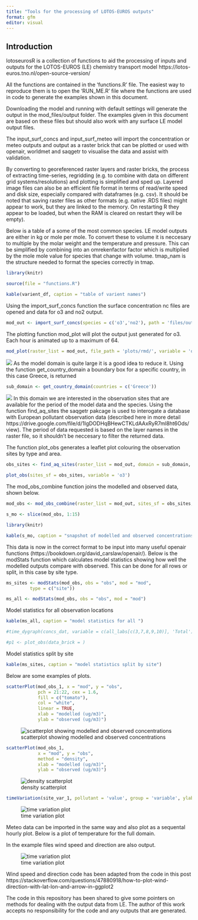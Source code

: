 ```yaml
---
title: "Tools for the processing of LOTOS-EUROS outputs"
format: gfm
editor: visual
---
```


## Introduction

lotoseurosR is a collection of functions to aid the processing of inputs and outputs for the LOTOS-EUROS (LE) chemistry transport model https://lotos-euros.tno.nl/open-source-version/

All the functions are contained in the 'functions.R' file. The easiest way to reproduce them is to open the 'RUN_ME.R' file where the functions are used in code to generate the examples shown in this document.

Downloading the model and running with default settings will generate the output in the mod_files/output folder. The examples given in this document are based on these files but should also work with any surface LE model output files.

The input_surf_concs and input_surf_meteo will import the concentration or meteo outputs and output as a raster brick that can be plotted or used with openair, worldmet and saqgetr to visualise the data and assist with validation.

By converting to georeferenced raster layers and raster bricks, the process of extracting time-series, regridding (e.g. to combine with data on different grid systems/resolutions) and plotting is simplified and sped up. Layered image files can also be an efficient file format in terms of read/write speed and disk size, especially compared with dataframes (e.g. csv). It should be noted that saving raster files as other formats (e.g. native .RDS files) might appear to work, but they are linked to the memory. On restarting R they appear to be loaded, but when the RAM is cleared on restart they will be empty).

Below is a table of a some of the most common species. LE model outputs are either in kg or mole per mole. To convert these to volume it is neccesary to multiple by the molar weight and the temperature and pressure. This can be simplified by combining into an omrekenfactor factor which is multiplied by the mole mole value for species that change with volume. tmap_nam is the structure needed to format the species correctly in tmap.

```r

library(knitr)

source(file = "functions.R")

kable(varient_df, caption = "table of varient names")

```

Using the import_surf_concs function the surface concentration nc files are opened and data for o3 and no2 output.

```r

mod_out <- import_surf_concs(species = c('o3','no2'), path = 'files/output', output_units = 'volume')


```

The plotting function mod_plot will plot the output just generated for o3. Each hour is animated up to a maximum of 64.

```r

mod_plot(raster_list = mod_out, file_path = 'plots/rmd/', variable = 'o3')

```

![](plots/rmd/o3_2012-07-01_00_2012-07-15_23.gif) As the model domain is quite large it is a good idea to reduce it. Using the function get_country_domain a boundary box for a specific country, in this case Greece, is returned

```r

sub_domain <- get_country_domain(countries = c('Greece'))

```

![](plots/rmd/tm1.png) In this domain we are interested in the observation sites that are available for the period of the model data and the species. Using the function find_aq_sites the saqgetr pakcage is used to interogate a database with European pollutant observation data (described here in more detail https://drive.google.com/file/d/1IgDODHqBHewCTKLdAAxRyR7ml8ht6Ods/view). The period of data requested is based on the layer names in the raster file, so it shouldn't be neccesary to filter the returned data.

The function plot_obs generates a leaflet plot colouring the observation sites by type and area.

```r

obs_sites <- find_aq_sites(raster_list = mod_out, domain = sub_domain, type_def = c('background'), area_def = c('urban', 'rural', 'suburban'), species = c('o3'))

plot_obs(sites_sf = obs_sites, variable = 'o3')

```

The mod_obs_combine function joins the modelled and observed data, shown below.

```r

mod_obs <- mod_obs_combine(raster_list = mod_out, sites_sf = obs_sites, species = 'o3')

s_mo <- slice(mod_obs, 1:15)

```

```r

library(knitr)

kable(s_mo, caption = "snapshot of modelled and observed concentrations")

```

This data is now in the correct format to be input into many useful openair functions (https://bookdown.org/david_carslaw/openair/). Below is the modStats function which calculates model statistics showing how well the modelled outputs compare with observed. This can be done for all rows or split, in this case by site type.

```r

ms_sites <- modStats(mod_obs, obs = "obs", mod = "mod",
         type = c("site"))

ms_all <- modStats(mod_obs, obs = "obs", mod = "mod")

```

Model statistics for all observation locations

```r

kable(ms_all, caption = "model statistics for all ")

#time_dygraph(concs_dat, variable = c(all_labs[c(3,7,8,9,10)], 'Total'), ylab = spec_df$dg_nam[1])

#p1 <- plot_obs(data_brick = )

```

Model statistics split by site

```r

kable(ms_sites, caption = "model statistics split by site")


```

Below are some examples of plots.

```r

scatterPlot(mod_obs_1, x = "mod", y = "obs", 
            pch = 21:22, cex = 1.6, 
            fill = c("tomato"), 
            col = "white", 
            linear = TRUE, 
            xlab = "modelled (ug/m3)", 
            ylab = "observed (ug/m3)")

```

![scatterplot showing modelled and observed concentrations](plots/rmd/sp1.png)

```r

scatterPlot(mod_obs_1,
            x = "mod", y = "obs",
            method = "density",
            xlab = "modelled (ug/m3)", 
            ylab = "observed (ug/m3)")

```

![density scatterplot](plots/rmd/sp2.png)

```r

timeVariation(site_var_1, pollutant = 'value', group = 'variable', ylab = 'o3 (ug/m3)')


```

![time variation plot](plots/rmd/tv.png)

<!-- If desired all species can be output from the model and plot using the CorPlot. The species available in the default model are: 'o3','no2', 'no', 'hno3', 'nh3', 'so2', 'co', 'n2o5', 'form', 'iso', 'pan', 'no3a_f', 'no3a_c', 'so4a_f', 'so4a_c', 'nh4a_f', 'ppm_f', 'ppm_c', 'ec_f', 'ec_c', 'pom_f', 'pom_c', 'na_ff', 'na_f', 'na_c', 'na_cc', 'na_ccc', 'dust_ff', 'dust_f', 'dust_c', 'dust_cc', 'dust_ccc', 'tpm25', 'tpm10', 'tnmvoc', 'tdust', 'tss' Also for the same location. -->

Meteo data can be imported in the same way and also plot as a sequental hourly plot. Below is a plot of temperature for the full domain.

In the example files wind speed and direction are also output.

![time variation plot](plots/rmd/ws_wd_plot.gif)

Wind speed and direction code has been adapted from the code in this post https://stackoverflow.com/questions/47880918/how-to-plot-wind-direction-with-lat-lon-and-arrow-in-ggplot2

The code in this repository has been shared to give some pointers on methods for dealing with the output data from LE. The author of this work accepts no responsibility for the code and any outputs that are generated.
